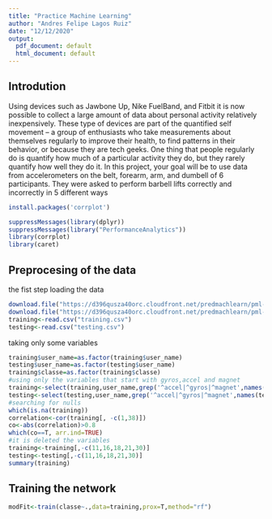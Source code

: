```yaml
---
title: "Practice Machine Learning"
author: "Andres Felipe Lagos Ruiz"
date: "12/12/2020"
output:
  pdf_document: default
  html_document: default
---
```

## Introdution

Using devices such as Jawbone Up, Nike FuelBand, and Fitbit it is now possible to collect a large amount of data about personal activity relatively inexpensively. These type of devices are part of the quantified self movement – a group of enthusiasts who take measurements about themselves regularly to improve their health, to find patterns in their behavior, or because they are tech geeks. One thing that people regularly do is quantify how much of a particular activity they do, but they rarely quantify how well they do it. In this project, your goal will be to use data from accelerometers on the belt, forearm, arm, and dumbell of 6 participants. They were asked to perform barbell lifts correctly and incorrectly in 5 different ways

```r
install.packages('corrplot')
```
```r
suppressMessages(library(dplyr))
suppressMessages(library("PerformanceAnalytics"))
library(corrplot)
library(caret)
```


## Preprocesing of the data
the fist step loading the data
```r
download.file("https://d396qusza40orc.cloudfront.net/predmachlearn/pml-training.csv","training.csv")
download.file("https://d396qusza40orc.cloudfront.net/predmachlearn/pml-testing.csv","testing.csv")
training<-read.csv("training.csv")
testing<-read.csv("testing.csv")
```
taking only some variables
```r
training$user_name=as.factor(training$user_name)
testing$user_name=as.factor(testing$user_name)
training$classe=as.factor(training$classe)
#using only the variables that start with gyros,accel and magnet
training<-select(training,user_name,grep('^accel|^gyros|^magnet',names(training)),classe)
testing<-select(testing,user_name,grep('^accel|^gyros|^magnet',names(testing)))
#searching for nulls
which(is.na(training))
correlation<-cor(training[, -c(1,38)])
co<-abs(correlation)>0.8
which(co==T, arr.ind=TRUE)
#it is deleted the variables 
training<-training[,-c(11,16,18,21,30)]
testing<-testing[,-c(11,16,18,21,30)]
summary(training)

```
## Training the network

```r
modFit<-train(classe~.,data=training,prox=T,method="rf")
```